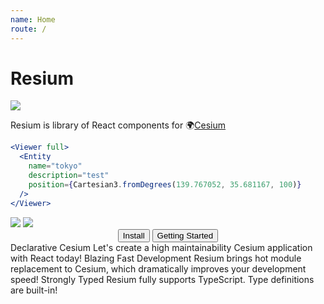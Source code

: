 ```yaml
---
name: Home
route: /
---
```


 
# Resium
<img src={logo} />

Resium is library of React components for 🌍[Cesium](https://cesiumjs.org/)

```jsx
<Viewer full>
  <Entity
    name="tokyo"
    description="test"
    position={Cartesian3.fromDegrees(139.767052, 35.681167, 100)}
  />
</Viewer>
```

<img src={screenshot} />

<img src={usage} />

<Center>
  <Button to="/installation">Install</Button>
  <Button to="/getting_started">Getting Started</Button>
</Center>

<FeatureWrapper>
  <Feature>
    <TitleWithImg contents="🌏">Declarative Cesium</TitleWithImg>
    <FeatureDesc>
      Let's create a high maintainability Cesium application with React today!
    </FeatureDesc>
  </Feature>
  <Feature>
    <TitleWithImg contents="👨🏻‍💻">Blazing Fast Development</TitleWithImg>
    <FeatureDesc>
      Resium brings hot module replacement to Cesium, which dramatically improves your development
      speed!
    </FeatureDesc>
  </Feature>
  <Feature>
    <TitleWithImg contents="💪">Strongly Typed</TitleWithImg>
    <FeatureDesc>Resium fully supports TypeScript. Type definitions are built-in!</FeatureDesc>
  </Feature>
</FeatureWrapper>
